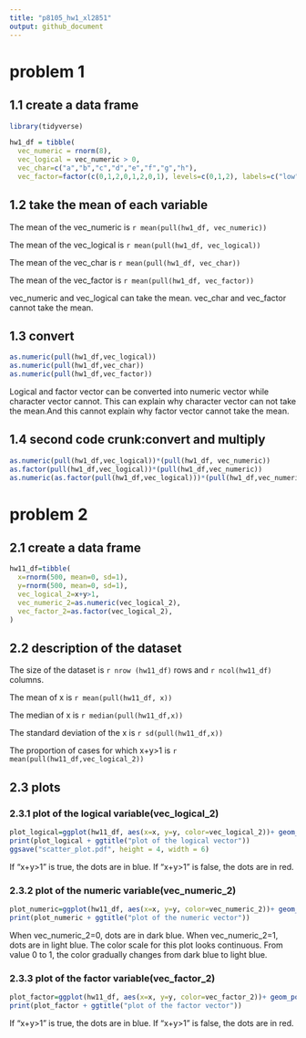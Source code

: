 ```yaml
---
title: "p8105_hw1_xl2851"
output: github_document
---
```

# problem 1

## 1.1 create a data frame
```r
library(tidyverse)

hw1_df = tibble(
  vec_numeric = rnorm(8),
  vec_logical = vec_numeric > 0,
  vec_char=c("a","b","c","d","e","f","g","h"),
  vec_factor=factor(c(0,1,2,0,1,2,0,1), levels=c(0,1,2), labels=c("low", "mediun", "high")))
```

## 1.2 take the mean of each variable
The mean of the vec_numeric is `r mean(pull(hw1_df, vec_numeric))`

The mean of the vec_logical is `r mean(pull(hw1_df, vec_logical))`

The mean of the vec_char is `r mean(pull(hw1_df, vec_char))`

The mean of the vec_factor is `r mean(pull(hw1_df, vec_factor))`

vec_numeric and vec_logical can take the mean. vec_char and vec_factor cannot take the mean.

## 1.3 convert
```r
as.numeric(pull(hw1_df,vec_logical))
as.numeric(pull(hw1_df,vec_char))
as.numeric(pull(hw1_df,vec_factor))
```
Logical and factor vector can be converted into numeric vector while character vector cannot. This can explain why character vector can not take the mean.And this cannot explain why factor vector cannot take the mean.

## 1.4 second code crunk:convert and multiply
```r
as.numeric(pull(hw1_df,vec_logical))*(pull(hw1_df, vec_numeric))
as.factor(pull(hw1_df,vec_logical))*(pull(hw1_df,vec_numeric))
as.numeric(as.factor(pull(hw1_df,vec_logical)))*(pull(hw1_df,vec_numeric))
```
# problem 2

## 2.1 create a data frame
```r
hw11_df=tibble(
  x=rnorm(500, mean=0, sd=1),
  y=rnorm(500, mean=0, sd=1),
  vec_logical_2=x+y>1,
  vec_numeric_2=as.numeric(vec_logical_2),
  vec_factor_2=as.factor(vec_logical_2),
)
```

## 2.2 description of the dataset 
The size of the dataset is `r nrow (hw11_df)` rows and `r ncol(hw11_df)` columns.

The mean of x is `r mean(pull(hw11_df, x))`

The median of x is `r median(pull(hw11_df,x))`

The standard deviation of the x is `r sd(pull(hw11_df,x))`

The proportion of cases for which x+y>1 is `r mean(pull(hw11_df,vec_logical_2))`

## 2.3 plots
### 2.3.1 plot of the logical variable(vec_logical_2)
```r
plot_logical=ggplot(hw11_df, aes(x=x, y=y, color=vec_logical_2))+ geom_point()
print(plot_logical + ggtitle("plot of the logical vector"))
ggsave("scatter_plot.pdf", height = 4, width = 6)
```
If "x+y>1" is true, the dots are in blue. If "x+y>1" is false, the dots are in red. 

### 2.3.2 plot of the numeric variable(vec_numeric_2)
```r
plot_numeric=ggplot(hw11_df, aes(x=x, y=y, color=vec_numeric_2))+ geom_point()
print(plot_numeric + ggtitle("plot of the numeric vector"))
```
When vec_numeric_2=0, dots are in dark blue. When vec_numeric_2=1, dots are in light blue.
The color scale for this plot looks continuous. From value 0 to 1, the color gradually changes from dark blue to light blue.

### 2.3.3 plot of the factor variable(vec_factor_2)
```r
plot_factor=ggplot(hw11_df, aes(x=x, y=y, color=vec_factor_2))+ geom_point()
print(plot_factor + ggtitle("plot of the factor vector"))
```

If "x+y>1" is true, the dots are in blue. If "x+y>1" is false, the dots are in red. 